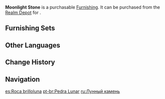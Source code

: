{{Furnishing Infobox
|id             = 372204
|image          = Item Moonlight Stone.png
|category       = Landform
|subcategory    = Rock
|quality        = 3
|adeptal_energy = 20
|load           = 35
|reduced_load   = 24
|description    = The story goes that a poet climbed to a great height on a moonlit night and saw the moonlight reflecting off the mountain rocks. Impressed by their immaculate, jade-like beauty, he called them "Moonlight Stone." From then on, this name became one of the many poetic terms for mountain rocks used by the people of [[Liyue]].
|source1        = [[Realm Depot]]
|source2        = [[Adeptal Mirror]]
}}
'''Moonlight Stone''' is a purchasable [[Furnishing]]. It can be purchased from the [[Realm Depot]] for {{Item|Realm Currency|30|x=80}}.

==Furnishing Sets==
{{Craft Usage}}

==Other Languages==
{{Other Languages
|en      = Moonlight Stone
|zhs     = 照月石
|zhs_rm  = Zhào Yuè Shí
|zht     = 照月石
|zht_rm  = Zhào Yuè Shí
|zh_tl   = Moonlight Stone
|ja      = 照月石
|ja_rm   = Shougetsuseki{{Assumed}}
|ja_tl   = Moonlight Stone
|ko      = 조월석
|ko_rm   = Jowolseok
|ko_tl   = Moonlight Stone
|es      = Roca brilloluna
|es_tl   = Moonglitter Rock
|fr      = Roche de lune
|fr_tl   = Rock of Moon
|ru      = Лунный камень
|ru_tl   = Moon Stone
|th      = หินแสงจันทร์
|th_rm   = 
|th_tl   = 
|vi      = Chiếu Nguyệt Thạch
|vi_tl   = 
|de      = Mondlichtstein
|de_tl   = Moonlight Stone
|id      = Batu Moonlight
|id_tl   = Moonlight Stone
|pt      = Pedra Lunar
|pt_tl   = 
|tr      = Ay Işığı Taşı
|tr_tl   = 
|it      = Pietra lunare
|it_tl   = 
}}

==Change History==
{{Change History|1.5}}

==Navigation==
{{Furnishing Navbox|exterior}}

[[es:Roca brilloluna]]
[[pt-br:Pedra Lunar]]
[[ru:Лунный камень]]